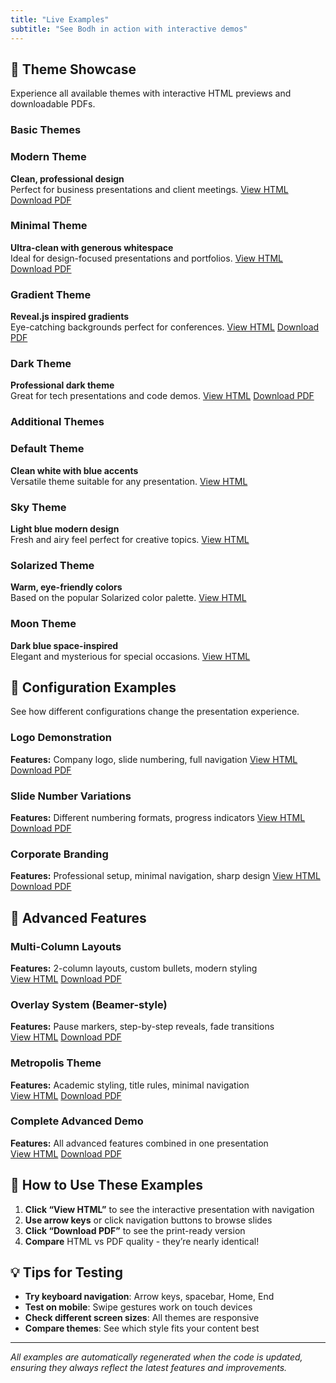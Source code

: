 ```yaml
---
title: "Live Examples"
subtitle: "See Bodh in action with interactive demos"
---
```


## 🎨 Theme Showcase

Experience all available themes with interactive HTML previews and downloadable PDFs.

### Basic Themes

:::{.examples-grid}

::: {.example-card}
### Modern Theme
**Clean, professional design**  
Perfect for business presentations and client meetings.
[View HTML](examples/showcase-modern.html){.btn .btn-primary}
[Download PDF](pdfs/showcase-modern.pdf){.btn .btn-secondary}
:::

::: {.example-card}
### Minimal Theme  
**Ultra-clean with generous whitespace**  
Ideal for design-focused presentations and portfolios.
[View HTML](examples/showcase-minimal.html){.btn .btn-primary}
[Download PDF](pdfs/showcase-minimal.pdf){.btn .btn-secondary}
:::

::: {.example-card}
### Gradient Theme
**Reveal.js inspired gradients**  
Eye-catching backgrounds perfect for conferences.
[View HTML](examples/showcase-gradient.html){.btn .btn-primary}
[Download PDF](pdfs/showcase-gradient.pdf){.btn .btn-secondary}
:::

::: {.example-card}
### Dark Theme
**Professional dark theme**  
Great for tech presentations and code demos.
[View HTML](examples/showcase-dark.html){.btn .btn-primary}
[Download PDF](pdfs/showcase-dark.pdf){.btn .btn-secondary}
:::

:::

### Additional Themes

:::{.examples-grid}

::: {.example-card}
### Default Theme
**Clean white with blue accents**  
Versatile theme suitable for any presentation.
[View HTML](examples/showcase-default.html){.btn .btn-primary}
:::

::: {.example-card}
### Sky Theme  
**Light blue modern design**  
Fresh and airy feel perfect for creative topics.
[View HTML](examples/showcase-sky.html){.btn .btn-primary}
:::

::: {.example-card}
### Solarized Theme
**Warm, eye-friendly colors**  
Based on the popular Solarized color palette.
[View HTML](examples/showcase-solarized.html){.btn .btn-primary}
:::

::: {.example-card}
### Moon Theme
**Dark blue space-inspired**  
Elegant and mysterious for special occasions.
[View HTML](examples/showcase-moon.html){.btn .btn-primary}
:::

:::

## 🔧 Configuration Examples

See how different configurations change the presentation experience.

### Logo Demonstration
**Features:** Company logo, slide numbering, full navigation
[View HTML](examples/logo-demo.html){.btn .btn-primary}
[Download PDF](pdfs/logo-demo.pdf){.btn .btn-secondary}

### Slide Number Variations  
**Features:** Different numbering formats, progress indicators
[View HTML](examples/slide-numbers-demo.html){.btn .btn-primary}
[Download PDF](pdfs/slide-numbers-demo.pdf){.btn .btn-secondary}

### Corporate Branding
**Features:** Professional setup, minimal navigation, sharp design
[View HTML](examples/corporate-branding.html){.btn .btn-primary}
[Download PDF](pdfs/corporate-branding.pdf){.btn .btn-secondary}

## 🚀 Advanced Features

### Multi-Column Layouts
**Features:** 2-column layouts, custom bullets, modern styling  
[View HTML](examples/multi-column-demo.html){.btn .btn-primary}
[Download PDF](pdfs/multi-column-demo.pdf){.btn .btn-secondary}

### Overlay System (Beamer-style)
**Features:** Pause markers, step-by-step reveals, fade transitions  
[View HTML](examples/overlay-demo.html){.btn .btn-primary}
[Download PDF](pdfs/overlay-demo.pdf){.btn .btn-secondary}

### Metropolis Theme
**Features:** Academic styling, title rules, minimal navigation  
[View HTML](examples/metropolis-demo.html){.btn .btn-primary}
[Download PDF](pdfs/metropolis-demo.pdf){.btn .btn-secondary}

### Complete Advanced Demo
**Features:** All advanced features combined in one presentation  
[View HTML](examples/advanced-features.html){.btn .btn-primary}
[Download PDF](pdfs/advanced-features.pdf){.btn .btn-secondary}

## 🎯 How to Use These Examples

1. **Click "View HTML"** to see the interactive presentation with navigation
2. **Use arrow keys** or click navigation buttons to browse slides  
3. **Click "Download PDF"** to see the print-ready version
4. **Compare** HTML vs PDF quality - they're nearly identical!

## 💡 Tips for Testing

- **Try keyboard navigation**: Arrow keys, spacebar, Home, End
- **Test on mobile**: Swipe gestures work on touch devices
- **Check different screen sizes**: All themes are responsive
- **Compare themes**: See which style fits your content best

---

*All examples are automatically regenerated when the code is updated, ensuring they always reflect the latest features and improvements.*